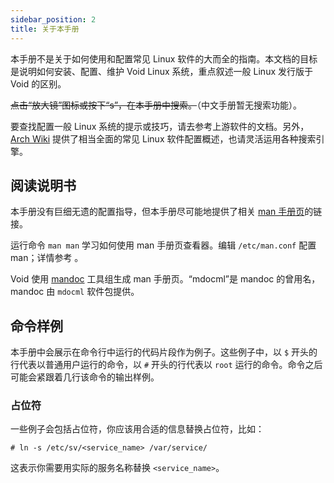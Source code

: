 ```yaml
---
sidebar_position: 2
title: 关于本手册
---
```



本手册不是关于如何使用和配置常见 Linux 软件的大而全的指南。本文档的目标是说明如何安装、配置、维护 Void Linux 系统，重点叙述一般 Linux 发行版于 Void 的区别。

~~点击“放大镜”图标或按下“s”，在本手册中搜索。~~（中文手册暂无搜索功能）。

要查找配置一般 Linux 系统的提示或技巧，请去参考上游软件的文档。另外，[Arch Wiki](https://wiki.archlinux.org/) 提供了相当全面的常见 Linux 软件配置概述，也请灵活运用各种搜索引擎。

## 阅读说明书

本手册没有巨细无遗的配置指导，但本手册尽可能地提供了相关 [man 手册页](https://man.voidlinux.org/)的链接。

运行命令 `man man` 学习如何使用 <Man to="man/1" /> man 手册页查看器。编辑 `/etc/man.conf` 配置 man；详情参考 <Man to="man.conf/5" />。

Void 使用 [mandoc](https://mandoc.bsd.lv/) 工具组生成 man 手册页。“mdocml”是 mandoc 的曾用名，mandoc 由 `mdocml` 软件包提供。

## 命令样例

本手册中会展示在命令行中运行的代码片段作为例子。这些例子中，以 `$` 开头的行代表以普通用户运行的命令，以 `#` 开头的行代表以 `root` 运行的命令。命令之后可能会紧跟着几行该命令的输出样例。

### 占位符

一些例子会包括占位符，你应该用合适的信息替换占位符，比如：

```
# ln -s /etc/sv/<service_name> /var/service/
```

这表示你需要用实际的服务名称替换 `<service_name>`。

